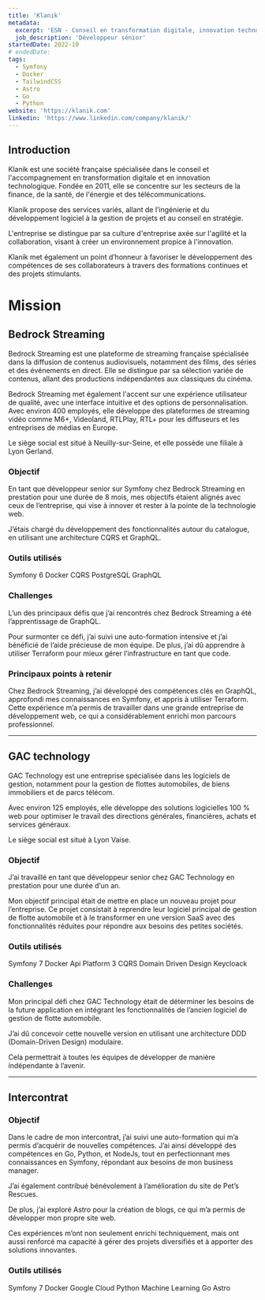 ```yaml
---
title: 'Klanik'
metadata:
  excerpt: 'ESN - Conseil en transformation digitale, innovation technologique, ingénierie, culture agile.'
  job_description: 'Développeur sénior'
startedDate: 2022-10
# endedDate:
tags:
  - Symfony
  - Docker
  - TailwindCSS
  - Astro
  - Go
  - Python
website: 'https://klanik.com'
linkedin: 'https://www.linkedin.com/company/klanik/'
---
```



## Introduction

Klanik est une société française spécialisée dans le conseil et l'accompagnement en transformation digitale et en innovation technologique. Fondée en 2011, elle se concentre sur les secteurs de la finance, de la santé, de l'énergie et des télécommunications.

Klanik propose des services variés, allant de l’ingénierie et du développement logiciel à la gestion de projets et au conseil en stratégie.

L'entreprise se distingue par sa culture d'entreprise axée sur l'agilité et la collaboration, visant à créer un environnement propice à l'innovation.

Klanik met également un point d’honneur à favoriser le développement des compétences de ses collaborateurs à travers des formations continues et des projets stimulants.

# Mission

## Bedrock Streaming

Bedrock Streaming est une plateforme de streaming française spécialisée dans la diffusion de contenus audiovisuels, notamment des films, des séries et des événements en direct.
Elle se distingue par sa sélection variée de contenus, allant des productions indépendantes aux classiques du cinéma.

Bedrock Streaming met également l'accent sur une expérience utilisateur de qualité, avec une interface intuitive et des options de personnalisation.
Avec environ 400 employés, elle développe des plateformes de streaming vidéo comme M6+, Videoland, RTLPlay, RTL+ pour les diffuseurs et les entreprises de médias en Europe.

Le siège social est situé à Neuilly-sur-Seine, et elle possède une filiale à Lyon Gerland.

### Objectif

En tant que développeur senior sur Symfony chez Bedrock Streaming en prestation pour une durée de 8 mois, mes objectifs étaient alignés avec ceux de l’entreprise, qui vise à innover et rester à la pointe de la technologie web.

J’étais chargé du développement des fonctionnalités autour du catalogue, en utilisant une architecture CQRS et GraphQL.

### Outils utilisés

<div class="mb-6">
	<Tag name={DevTags.SYMFONY}>Symfony 6</Tag>
	<Tag name={DevTags.DOCKER}>Docker</Tag>
	<Tag name={DevTags.ARCHITECTURE}>CQRS</Tag>
	<Tag name={DevTags.POSTGRESQL}>PostgreSQL</Tag>
	<Tag name={DevTags.GRAPHQL}>GraphQL</Tag>
</div>

### Challenges

L’un des principaux défis que j’ai rencontrés chez Bedrock Streaming a été l’apprentissage de GraphQL.

Pour surmonter ce défi, j’ai suivi une auto-formation intensive et j’ai bénéficié de l’aide précieuse de mon équipe.
De plus, j’ai dû apprendre à utiliser Terraform pour mieux gérer l’infrastructure en tant que code.

### Principaux points à retenir

Chez Bedrock Streaming, j’ai développé des compétences clés en GraphQL, approfondi mes connaissances en Symfony, et appris à utiliser Terraform.
Cette expérience m’a permis de travailler dans une grande entreprise de développement web, ce qui a considérablement enrichi mon parcours professionnel.

---

## GAC technology

GAC Technology est une entreprise spécialisée dans les logiciels de gestion, notamment pour la gestion de flottes automobiles, de biens immobiliers et de parcs télécom.

Avec environ 125 employés, elle développe des solutions logicielles 100 % web pour optimiser le travail des directions générales, financières, achats et services généraux.

Le siège social est situé à Lyon Vaise.

### Objectif

J’ai travaillé en tant que développeur senior chez GAC Technology en prestation pour une durée d’un an.

Mon objectif principal était de mettre en place un nouveau projet pour l’entreprise. Ce projet consistait à reprendre leur logiciel principal de gestion de flotte automobile et à le transformer en une version SaaS avec des fonctionnalités réduites pour répondre aux besoins des petites sociétés.

### Outils utilisés

<div class="mb-6">
	<Tag name={DevTags.SYMFONY}>Symfony 7</Tag>
	<Tag name={DevTags.DOCKER}>Docker</Tag>
	<Tag name={DevTags.APIPLATFORM}>Api Platform 3</Tag>
	<Tag name={DevTags.ARCHITECTURE}>CQRS</Tag>
	<Tag name={DevTags.ARCHITECTURE}>Domain Driven Design</Tag>
	<Tag name={DevTags.OTHER}>Keycloack</Tag>
</div>

### Challenges

Mon principal défi chez GAC Technology était de déterminer les besoins de la future application en intégrant les fonctionnalités de l’ancien logiciel de gestion de flotte automobile.

J’ai dû concevoir cette nouvelle version en utilisant une architecture DDD (Domain-Driven Design) modulaire.

Cela permettrait à toutes les équipes de développer de manière indépendante à l’avenir.

---

## Intercontrat

### Objectif

Dans le cadre de mon intercontrat, j’ai suivi une auto-formation qui m’a permis d’acquérir de nouvelles compétences. J’ai ainsi développé des compétences en Go, Python, et NodeJs, tout en perfectionnant mes connaissances en Symfony, répondant aux besoins de mon business manager.

J’ai également contribué bénévolement à l’amélioration du site de Pet’s Rescues.

De plus, j’ai exploré Astro pour la création de blogs, ce qui m’a permis de développer mon propre site web.

Ces expériences m’ont non seulement enrichi techniquement, mais ont aussi renforcé ma capacité à gérer des projets diversifiés et à apporter des solutions innovantes.

### Outils utilisés

<div class="not-format">
	<Tag name={DevTags.SYMFONY}>Symfony 7</Tag>
	<Tag name={DevTags.DOCKER}>Docker</Tag>
	<Tag name={DevTags.GOOGLECLOUD}>Google Cloud</Tag>
	<Tag name={DevTags.PYTHON}>Python</Tag>
	<Tag name={DevTags.ARCHITECTURE}>Machine Learning</Tag>
	<Tag name={DevTags.GO}>Go</Tag>
	<Tag name={DevTags.ASTRO}>Astro</Tag>
</div>
